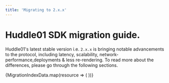 ```yaml
---
title: 'Migrating to 2.x.x'
---
```



# Huddle01 SDK migration guide.

Huddle01's latest stable version i.e. `2.x.x` is bringing notable advancements to the protocol, including latency, scalability, network-performance,deployments & less re-rendering. To read more about the differences,
please go through the following sections. 


<div className="my-16 xl:max-w-none">
  <div className="not-prose mt-4 grid grid-cols-1 gap-8 sm:grid-cols-2 xl:grid-cols-3">
    {MigrationIndexData.map(resource => (
      <GradientCard key={resource.href} resource={resource} />
    ))}
  </div>
</div>
